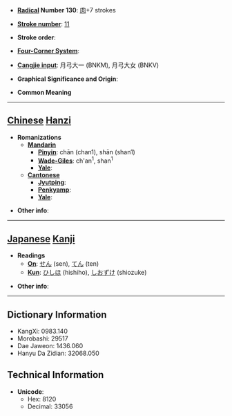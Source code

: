 * '''[[Wiktionary:Chinese radical index| Radical]] Number 130''': [[Wiktionary:Chinese radical index 肉|肉]]+7 strokes

* '''[[Wiktionary:Chinese total strokes index|Stroke number]]''': [[Wiktionary:Chinese total strokes index 11|11]]

* '''Stroke order''': 

* '''[[Wiktionary:Chinese four corner index|Four-Corner System]]''': 

* '''[[Wiktionary:Chinese Cangjie index|Cangjie input]]''': 月弓大一 (BNKM), 月弓大女 (BNKV)

* '''Graphical Significance and Origin''': 

* '''Common Meaning'''

----

== [[Chinese]] [[Hanzi]] ==

* '''Romanizations'''
** '''[[Mandarin]]'''
*** '''[[Pinyin]]''': chān (chan1), shān (shan1)
*** '''[[Wade-Giles]]''': ch'an<sup>1</sup>, shan<sup>1</sup>
*** '''[[Yale]]''': 
** '''[[Cantonese]]'''
*** '''[[Jyutping]]''':
*** '''[[Penkyamp]]''': 
*** '''[[Yale]]''': 

* '''Other info''': 

----

== [[Japanese]] [[Kanji]] ==

* '''Readings'''
** '''[[On]]''': [[せん]] (sen), [[てん]] (ten)
** '''[[Kun]]''': [[ひしほ]] (hishiho), [[しおずけ]] (shiozuke)

* '''Other info''':  

----

== Dictionary Information ==

* KangXi: 0983.140
* Morobashi: 29517
* Dae Jaweon: 1436.060
* Hanyu Da Zidian: 32068.050

== Technical Information ==

* '''Unicode''':
** Hex: 8120
** Decimal: 33056